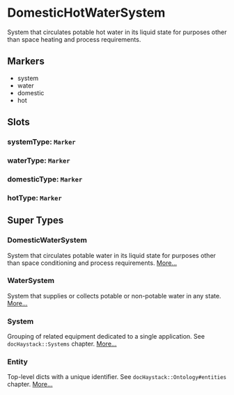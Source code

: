 # DomesticHotWaterSystem
System that circulates potable hot water in its liquid state for purposes
other than space heating and process requirements.
## Markers
- system
- water
- domestic
- hot

## Slots

### systemType: `Marker`

### waterType: `Marker`

### domesticType: `Marker`

### hotType: `Marker`


## Super Types
### DomesticWaterSystem
System that circulates potable water in its liquid state for purposes
other than space conditioning and process requirements. 
[More...](./DomesticWaterSystem)

### WaterSystem
System that supplies or collects potable or non-potable water in any state. 
[More...](./WaterSystem)

### System
Grouping of related equipment dedicated to a single application.
See `docHaystack::Systems` chapter. 
[More...](./System)

### Entity
Top-level dicts with a unique identifier.
See `docHaystack::Ontology#entities` chapter. 
[More...](./Entity)


